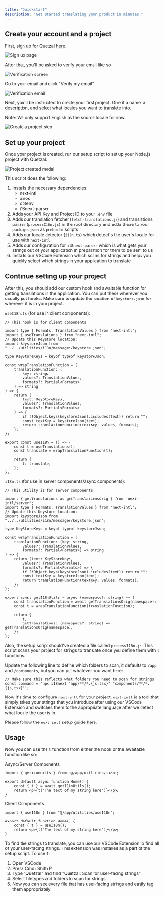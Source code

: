 ```yaml
---
title: "Quickstart"
description: "Get started translating your product in minutes."
---
```


## Create your account and a project

First, sign up for Quetzal [here](https://getquetzal.com/handler/signup).

![Sign up page](/images/signup.png)

After that, you'll be asked to verify your email like so

![Verification screen](/images/verify-email-screen.png)

Go to your email and click "Verify my email"

![Verification email](/images/verification-email.png)

Next, you'll be instructed to create your first project. Give it a name, a description, and select what locales you want to translate into.

Note: We only support English as the source locale for now.

![Create a project step](/images/create-project-step.png)

## Set up your project

Once your project is created, run our setup script to set up your Node.js project with Quetzal.

![Project created modal](/images/project-created-modal.png)

This script does the following:

1. Installs the necessary dependencies:
    - next-intl
    - axios
    - dotenv
    - i18next-parser
2. Adds your API Key and Project ID to your `.env` file
3. Adds our translation fetcher (`fetch-translations.js`) and translations parser (`processI18n.js`) in the root directory and adds these to your `package.json` as `prebuild` scripts
4. Adds our locale detector (`i18n.ts`) which detect's the user's locale for use with `next-intl`
5. Adds our configuration for `i18next-parser` which is what gets your strings out of your application in preparation for them to be sent to us
6. Installs our VSCode Extension which scans for strings and helps you quickly select which strings in your application to translate

## Continue setting up your project

After this, you should add our custom hook and awaitable function for getting translations in the application. You can put these wherever you usually put hooks. Make sure to update the location of `keystore.json` for wherever it is in your project.

`useI18n.ts` (for use in client components):

```
// This hook is for client components

import type { Formats, TranslationValues } from "next-intl";
import { useTranslations } from "next-intl";
// Update this Keystore location:
import keystoreJson from "../../utilities/i18n/messages/keystore.json";

type KeyStoreKeys = keyof typeof keystoreJson;

const wrapTranslationFunction = (
    translationFunction: (
        key: string,
        values?: TranslationValues,
        formats?: Partial<Formats>
    ) => string
) => {
    return (
        text: KeyStoreKeys,
        values?: TranslationValues,
        formats?: Partial<Formats>
    ) => {
        if (!Object.keys(keystoreJson).includes(text)) return "";
        const textKey = keystoreJson[text];
        return translationFunction(textKey, values, formats);
    };
};

export const useI18n = () => {
    const t = useTranslations();
    const translate = wrapTranslationFunction(t);

    return {
        t: translate,
    };
};
```

`i18n.ts` (for use in server components/async components):

```
// This utility is for server components

import { getTranslations as getTranslationsOrig } from "next-intl/server";
import type { Formats, TranslationValues } from "next-intl";
// Update this Keystore location:
import keystoreJson from "../../utilities/i18n/messages/keystore.json";

type KeyStoreKeys = keyof typeof keystoreJson;

const wrapTranslationFunction = (
    translationFunction: (key: string,
        values?: TranslationValues,
        formats?: Partial<Formats>) => string
) => {
    return (text: KeyStoreKeys, 
        values?: TranslationValues,
        formats?: Partial<Formats>) => {
        if (!Object.keys(keystoreJson).includes(text)) return "";
        const textKey = keystoreJson[text];
        return translationFunction(textKey, values, formats);
    };
};

export const getI18nUtils = async (namespace?: string) => {
    const translationFunction = await getTranslationsOrig(namespace);
    const t = wrapTranslationFunction(translationFunction);

    return {
        t,
        getTranslations: (namespace?: string) => getTranslationsOrig(namespace),
    };
};
```

Also, the setup script should've created a file called `processI18n.js`. This script scans your project for strings to translate once you define them with `t` functions.

Update the following line to define which folders to scan, it defaults to `/app` and `/components`, but you can put whatever you want here:

```
// Make sure this reflects what folders you need to scan for strings
const command = 'npx i18next "app/**/*.{js,tsx}" "components/**/*.{js,tsx}"';
```

Now it's time to configure `next-intl` for your project. `next-intl` is a tool that simply takes your strings that you introduce after using our VSCode Extension and switches them to the appropriate language after we detect what locale the user is in.

Please follow the `next-intl` setup guide [here](https://next-intl-docs.vercel.app/docs/getting-started).

## Usage

Now you can use the `t` function from either the hook or the awaitable function like so:

Async/Server Components

```
import { getI18nUtils } from "@/app/utilities/i18n";

export default async function Home() {
    const { t } = await getI18nUtils();
    return <p>{t("The text of my string here")}</p>;
}
```

Client Components

```
import { useI18n } from "@/app/utilities/useI18n";

export default function Home() {
    const { t } = useI18n();
    return <p>{t("The text of my string here")}</p>;
}
```

To find the strings to translate, you can use our VSCode Extension to find all of your user-facing strings. This extension was installed as a part of the setup script. To use it:

1. Open VSCode
2. Press Cmd+Shift+P
3. Type "Quetzal" and find "Quetzal: Scan for user-facing strings"
4. Select filetypes and folders to scan for strings
5. Now you can see every file that has user-facing strings and easily tag them appropriately